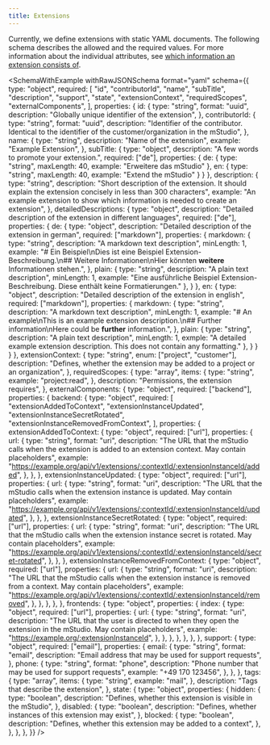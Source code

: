 ```yaml
---
title: Extensions
---
```



Currently, we define extensions with static YAML documents.
The following schema describes the allowed and the required values.
For more information about the individual attributes, see [which information an extension consists of](../../overview/extensions#which-information-does-an-extension-consist-of).

<SchemaWithExample
  withRawJSONSchema
  format="yaml"
  schema={{
    type: "object",
    required: [
      "id",
      "contributorId",
      "name",
      "subTitle",
      "description",
      "support",
      "state",
      "extensionContext",
      "requiredScopes",
      "externalComponents",
    ],
    properties: {
      id: {
        type: "string",
        format: "uuid",
        description: "Globally unique identifier of the extension",
      },
      contributorId: {
        type: "string",
        format: "uuid",
        description:
          "Identifier of the contributor. Identical to the identifier of the customer/organization in the mStudio",
      },
      name: {
        type: "string",
        description: "Name of the extension",
        example: "Example Extension",
      },
      subTitle: {
        type: "object",
        description: "A few words to promote your extension.",
        required: ["de"],
        properties: {
          de: {
            type: "string",
            maxLength: 40,
            example: "Erweitere das mStudio"
          },
          en: {
            type: "string",
            maxLength: 40,
            example: "Extend the mStudio"
          }
        }
      },
      description: {
        type: "string",
        description:
          "Short description of the extension. It should explain the extension concisely in less than 300 characters",
        example:
          "An example extension to show which information is needed to create an extension",
      },
      detailedDescriptions: {
        type: "object",
        description: "Detailed description of the extension in different languages",
        required: ["de"],
        properties: {
          de: {
            type: "object",
            description: "Detailed description of the extension in german",
            required: ["markdown"],
            properties: {
              markdown: {
                type: "string",
                description: "A markdown text description",
                minLength: 1,
                example: 
                  "# Ein Beispiel\nDies ist eine Beispiel Extension-Beschreibung.\n## Weitere Informationen\nHier könnten **weitere** Informationen stehen.",
              },
              plain: {
                type: "string",
                description: "A plain text description",
                minLength: 1,
                example:
                  "Eine ausführliche Beispiel Extension-Beschreibung. Diese enthält keine Formatierungen."
              },
            }
          },
          en: {
            type: "object",
            description: "Detailed description of the extension in english",
            required: ["markdown"],
            properties: {
              markdown: {
                type: "string",
                description: "A markdown text description",
                minLength: 1,
                example: 
                  "# An example\nThis is an example extension description.\n## Further information\nHere could be **further** information.",
              },
              plain: {
                type: "string",
                description: "A plain text description",
                minLength: 1,
                exmple:
                  "A detailed example extension description. This does not contain any formatting."
              },
            }
          }
        }
      },
      extensionContext: {
        type: "string",
        enum: ["project", "customer"],
        description:
          "Defines, whether the extension may be added to a project or an organization",
      },
      requiredScopes: {
        type: "array",
        items: {
          type: "string",
          example: "project:read",
        },
        description: "Permissions, the extension requires",
      },
      externalComponents: {
        type: "object",
        required: ["backend"],
        properties: {
          backend: {
            type: "object",
            required: [
              "extensionAddedToContext",
              "extensionInstanceUpdated",
              "extensionInstanceSecretRotated",
              "extensionInstanceRemovedFromContext",
            ],
            properties: {
              extensionAddedToContext: {
                type: "object",
                required: ["url"],
                properties: {
                  url: {
                    type: "string",
                    format: "uri",
                    description:
                      "The URL that the mStudio calls when the extension is added to an extension context. May contain placeholders",
                    example:
                      "https://example.org/api/v1/extensions/:contextId/:extensionInstanceId/added",
                  },
                },
              },
              extensionInstanceUpdated: {
                type: "object",
                required: ["url"],
                properties: {
                  url: {
                    type: "string",
                    format: "uri",
                    description:
                      "The URL that the mStudio calls when the extension instance is updated. May contain placeholders",
                    example:
                      "https://example.org/api/v1/extensions/:contextId/:extensionInstanceId/updated",
                  },
                },
              },
              extensionInstanceSecretRotated: {
                type: "object",
                required: ["url"],
                properties: {
                  url: {
                    type: "string",
                    format: "uri",
                    description:
                      "The URL that the mStudio calls when the extension instance secret is rotated. May contain placeholders",
                    example:
                      "https://example.org/api/v1/extensions/:contextId/:extensionInstanceId/secret-rotated",
                  },
                },
              },
              extensionInstanceRemovedFromContext: {
                type: "object",
                required: ["url"],
                properties: {
                  url: {
                    type: "string",
                    format: "uri",
                    description:
                      "The URL that the mStudio calls when the extension instance is removed from a context. May contain placeholders",
                    example:
                      "https://example.org/api/v1/extensions/:contextId/:extensionInstanceId/removed",
                  },
                },
              },
            },
          },
          frontends: {
            type: "object",
            properties: {
              index: {
                type: "object",
                required: ["url"],
                properties: {
                  url: {
                    type: "string",
                    format: "uri",
                    description:
                      "The URL that the user is directed to when they open the extension in the mStudio. May contain placeholders",
                    example: "https://example.org/:extensionInstanceId",
                  },
                },
              },
            },
          },
        },
      },
      support: {
        type: "object",
        required: ["email"],
        properties: {
          email: {
            type: "string",
            format: "email",
            description:
              "Email address that may be used for support requests",
          },
          phone: {
            type: "string",
            format: "phone",
            description:
              "Phone number that may be used for support requests",
            example: "+49 170 123456",
          },
        },
      },
      tags: {
        type: "array",
        items: {
          type: "string",
          example: "mail",
        },
        description: "Tags that describe the extension",
      },
      state: {
        type: "object",
        properties: {
          hidden: {
            type: "boolean",
            description: "Defines, whether this extension is visible in the mStudio",
          },
          disabled: {
            type: "boolean",
            description:
              "Defines, whether instances of this extension may exist",
          },
          blocked: {
            type: "boolean",
            description:
              "Defines, whether this extension may be added to a context",
          },
        },
      },
    },
  }}
/>
